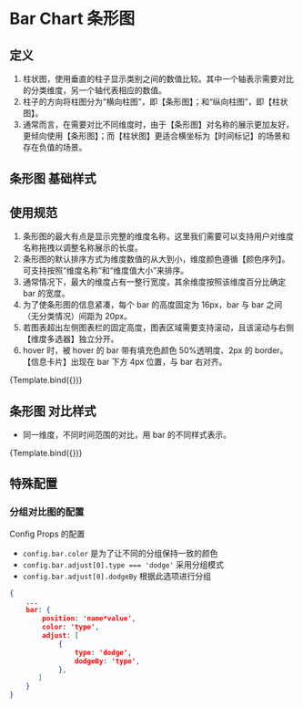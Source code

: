 
<Meta title="MDX/Bar" component={Bar} />

# Bar Chart 条形图

## 定义

1. 柱状图，使用垂直的柱子显示类别之间的数值比较。其中一个轴表示需要对比的分类维度，另一个轴代表相应的数值。
2. 柱子的方向将柱图分为“横向柱图”，即【条形图】；和“纵向柱图”，即【柱状图】。
3. 通常而言，在需要对比不同维度时，由于【条形图】对名称的展示更加友好，更倾向使用【条形图】；而【柱状图】更适合横坐标为【时间标记】的场景和存在负值的场景。

## 条形图 基础样式

<ArgsTable of={Bar} />

## 使用规范

1. 条形图的最大有点是显示完整的维度名称，这里我们需要可以支持用户对维度名称拖拽以调整名称展示的长度。
2. 条形图的默认排序方式为维度数值的从大到小，维度颜色遵循【颜色序列】。可支持按照“维度名称”和“维度值大小”来排序。
3. 通常情况下，最大的维度占有一整行宽度，其余维度按照该维度百分比确定 bar 的宽度。
4. 为了使条形图的信息紧凑，每个 bar 的高度固定为 16px，bar 与 bar 之间（无分类情况）间距为 20px。
5. 若图表超出左侧图表栏的固定高度，图表区域需要支持滚动，且该滚动与右侧【维度多选器】独立分开。
6. hover 时，被 hover 的 bar 带有填充色颜色 50%透明度、2px 的 border。【信息卡片】出现在 bar 下方 4px 位置，与 bar 右对齐。


<Canvas>
  <Story id="charts-条形图-bar--scroll-bar-default" name={ScrollBarDefault.storyName} args={ScrollBarDefault.args}>
    {Template.bind({})}
  </Story>
</Canvas>

## 条形图 对比样式

- 同一维度，不同时间范围的对比，用 bar 的不同样式表示。

<Canvas>
  <Story
    id="charts-条形图-bar--scroll-group-contrast"
    name={ScrollGroupContrast.storyName}
    args={ScrollGroupContrast.args}
  >
    {Template.bind({})}
  </Story>
</Canvas>

## 特殊配置

### 分组对比图的配置

Config Props 的配置

- `config.bar.color` 是为了让不同的分组保持一致的颜色
- `config.bar.adjust[0].type === 'dodge'` 采用分组模式
- `config.bar.adjust[0].dodgeBy` 根据此选项进行分组

```Json
{
    ...
    bar: {
        position: 'name*value',
        color: 'type',
        adjust: [
            {
                type: 'dodge',
                dodgeBy: 'type',
            },
       ]
    }
}
```
